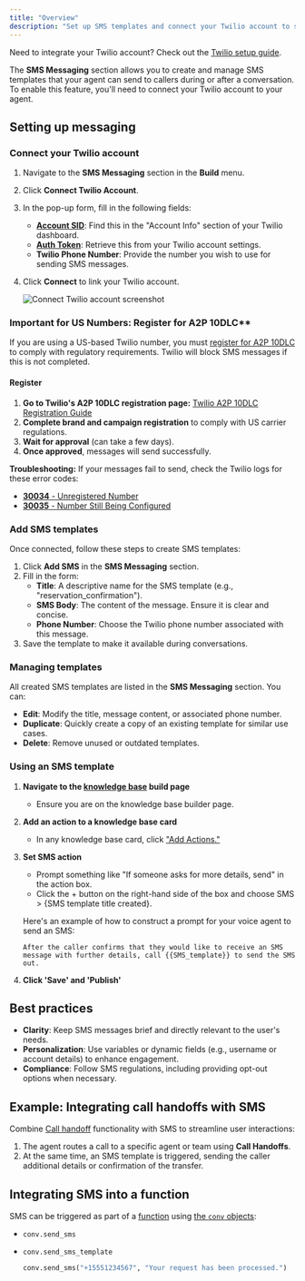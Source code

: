 ```yaml
---
title: "Overview"
description: "Set up SMS templates and connect your Twilio account to send messages through your agent."
---
```


<Tip> Need to integrate your Twilio account? Check out the [Twilio setup guide](/telephony/twilio/introduction).</Tip>

The **SMS Messaging** section allows you to create and manage SMS templates that your agent can send to callers during or after
a conversation. To enable this feature, you'll need to connect your Twilio account to your agent.

## Setting up messaging

### Connect your Twilio account
1. Navigate to the **SMS Messaging** section in the **Build** menu.
2. Click **Connect Twilio Account**.
3. In the pop-up form, fill in the following fields:
   - [**Account SID**](https://help.twilio.com/articles/14726256820123-What-is-a-Twilio-Account-SID-and-where-can-I-find-it-): Find this in the "Account Info" section of your Twilio dashboard.
   - [**Auth Token**](https://www.twilio.com/docs/iam/api/authtoken): Retrieve this from your Twilio account settings.
   - **Twilio Phone Number**: Provide the number you wish to use for sending SMS messages.
4. Click **Connect** to link your Twilio account.

   ![Connect Twilio account screenshot](/images/sms-twilio-setup.png)

### Important for US Numbers: Register for A2P 10DLC**
If you are using a US-based Twilio number, you must [register for A2P 10DLC](https://www.twilio.com/docs/messaging/compliance/a2p-10dlc#who-needs-to-register-for-a2p-10dlc) to comply with regulatory requirements. Twilio will block SMS messages if this is not completed.

#### Register
1. **Go to Twilio's A2P 10DLC registration page:**
   [Twilio A2P 10DLC Registration Guide](https://help.twilio.com/articles/1260800720410-What-is-A2P-10DLC-)
2. **Complete brand and campaign registration** to comply with US carrier regulations.
3. **Wait for approval** (can take a few days).
4. **Once approved**, messages will send successfully.

**Troubleshooting:** If your messages fail to send, check the Twilio logs for these error codes:
- [**30034** - Unregistered Number](https://www.twilio.com/docs/api/errors/30034)
- [**30035** - Number Still Being Configured](https://www.twilio.com/docs/api/errors/30035)

### Add SMS templates
Once connected, follow these steps to create SMS templates:
1. Click **Add SMS** in the **SMS Messaging** section.
2. Fill in the form:
   - **Title**: A descriptive name for the SMS template (e.g., "reservation_confirmation").
   - **SMS Body**: The content of the message. Ensure it is clear and concise.
   - **Phone Number**: Choose the Twilio phone number associated with this message.
3. Save the template to make it available during conversations.

### Managing templates
All created SMS templates are listed in the **SMS Messaging** section. You can:
- **Edit**: Modify the title, message content, or associated phone number.
- **Duplicate**: Quickly create a copy of an existing template for similar use cases.
- **Delete**: Remove unused or outdated templates.

### Using an SMS template

1. **Navigate to the [knowledge base](/knowledge-base/introduction) build page**
    - Ensure you are on the knowledge base builder page.

2. **Add an action to a knowledge base card**
    - In any knowledge base card, click ["Add Actions."](/knowledge-base/how-to-setup-action/send-sms)

3. **Set SMS action**
    - Prompt something like "If someone asks for more details, send" in the action box.
    - Click the + button on the right-hand side of the box and choose SMS > \{SMS template title created}.

    Here's an example of how to construct a prompt for your voice agent to send an SMS:

    ```plaintext
    After the caller confirms that they would like to receive an SMS message with further details, call {{SMS_template}} to send the SMS out.
    ```

4. **Click 'Save' and 'Publish'**

## Best practices
- **Clarity**: Keep SMS messages brief and directly relevant to the user's needs.
- **Personalization**: Use variables or dynamic fields (e.g., username or account details) to enhance engagement.
- **Compliance**: Follow SMS regulations, including providing opt-out options when necessary.

## Example: Integrating call handoffs with SMS
Combine [Call handoff](/call-handoff/introduction) functionality with SMS to streamline user interactions:
1. The agent routes a call to a specific agent or team using **Call Handoffs**.
2. At the same time, an SMS template is triggered, sending the caller additional details or confirmation of the transfer.

## Integrating SMS into a function

SMS can be triggered as part of a [function](/function/introduction) using [the `conv` objects](/function/conv-object):
 - `conv.send_sms`
 - `conv.send_sms_template`

    ```python
    conv.send_sms("+15551234567", "Your request has been processed.")
